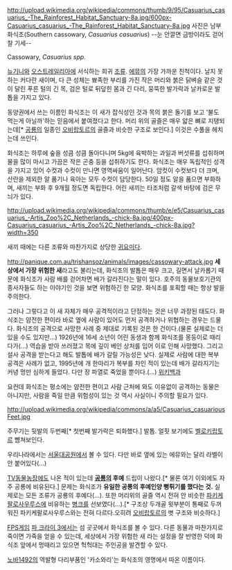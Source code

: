 http://upload.wikimedia.org/wikipedia/commons/thumb/9/95/Casuarius_casuarius_-The_Rainforest_Habitat_Sanctuary-8a.jpg/600px-Casuarius_casuarius_-The_Rainforest_Habitat_Sanctuary-8a.jpg
사진은 남부화식조(Southern cassowary, ''Casuarius casuarius'') --눈 안깔면 금방이라도 걷어찰 기세--

Cassowary, ''Casuarius spp.''

[[뉴기니]]와 [[오스트레일리아]]에 서식하는 희귀 [[조류]]. [[에뮤]]의 가장 가까운 친척이다. 날지 못하는 커다란 새이며, 다 큰 성체는 뾰족한 부리를 가진 작은 머리와 붉은 닭벼슬 같은 것이 달린 푸른 털의 긴 목, 검은 털로 뒤덮힌 몸과 긴 다리, 뭉뚝한 발가락과 날카로운 발톱을 가지고 있다.

동양권에서 쓰는 이름인 화식조는 이 새가 잡식성인 것과 목의 붉은 돌기를 보고 '불도 먹는게 아닐까'하는 믿음에서 붙여졌다고 한다. 머리 위의 골즐은 매우 얇은 뼈로 지탱되는데[* [[공룡]]의 일종인 [[오비랍토르]]의 골즐과 비슷한 구조로 보인다.] 이것은 수풀을 헤치는데 쓰인다.

화식조는 하루에 숲을 성큼 성큼 돌아다니며 5kg에 육박하는 과일과 버섯류를 섭취하며 물을 많이 마시고 가끔은 작은 곤충 등을 섭취하기도 한다. 화식조는 매우 독립적인 성격을 가지고 있어 수컷과 수컷이 만나면 영역싸움이 일어난다. 암컷이 수컷보다 더 크며, 산란을 제외한 알 품기나 육아는 모두 수컷이 담당한다. 50일 정도 알을 품으면 부화하며, 새끼는 부화 후 9개월 정도면 독립한다. 어린 새끼는 타조처럼 갈색 바탕에 검은 무늬가 있다. 

http://upload.wikimedia.org/wikipedia/commons/thumb/e/e5/Casuarius_casuarius_-Artis_Zoo%2C_Netherlands_-chick-8a.jpg/400px-Casuarius_casuarius_-Artis_Zoo%2C_Netherlands_-chick-8a.jpg?width=350

새끼 때에는 다른 조류와 마찬가지로 상당한 [[귀요미]]다.

http://panique.com.au/trishansoz/animals/images/cassowary-attack.jpg
'''세상에서 가장 위험한 새'''라고도 불리는데, 화식조의 발톱은 매우 크고, 길면서 날카롭기 때문에 화식조가 사람 배를 걷어차면 배가 갈라진다는 말이 있다. 호주의 동물보호기관의 종사자들도 하는 이야기인 것을 보면 위험하긴 한 모양. 화식조를 포획할 때는 항상 발을 주의한다. 

그러나 그렇다고 이 새 자체가 매우 공격적이라고 단정하는 것은 너무 과장된 태도다. 화식조는 얌전한 편이라 바로 옆에 사람이 있어도 먼저 공격하거나 위협하는 경우는 드물다. 화식조의 공격으로 사망한 사례 중 제대로 기록된 것은 한 건이다.(물론 실제로는 더 있을 수도 있지만...) 1926년에 16세 소년이 어린 동생과 함께 화식조를 몽둥이로 때리다가(...) 역습을 받아 쓰러졌고 목에 깊이 베인 상처를 입어 이로 인해 사망했다. 그리고 설사 공격을 받는다고 해도 발톱에 배가 갈릴 가능성은 낮다. 실제로 사람에 대한 복부 공격은 사례가 없고, 1995년에 개 한마리가 복부를 차인 적이 있는데 배가 갈라지기는 커녕 멍만 심하게 들었다. 다만 장 파열로 죽었을 뿐이다.(...) [http://en.wikipedia.org/wiki/Cassowary#Cassowary_attacks 위키백과]

요컨데 화식조는 평소에는 얌전한 편이고 사람 근처에 와도 이유없이 공격하는 동물은 아니지만, 사람을 죽일 만큼 위험성이 있는 것 역시 사실이니 주의할 필요가 있다.

http://upload.wikimedia.org/wikipedia/commons/a/a5/Casuarius_casuariousFeet.jpg

주무기는 뒷발의 두번째[* 첫번째 발가락은 퇴화했다.] 발톱. 얼핏 보기에도 [[벨로키랍토르]] 뺨쳐보인다.

우리나라에서는 [[서울대공원]]에서 볼 수 있다. 다만 바로 옆에 있는 에뮤와는 달리 라벨이 안 붙어있다(...)

[[TV동물농장]]에도 나온 적이 있는데 '''[[공룡]]의 후예''' 드립이 나왔다.[* 물론 여기 이외에도 자주 공룡에 비유된다.] 문제는 화식조가 '''유일한 공룡의 후예인양 뻥튀기를 했다는 것.''' 실제로는 모든 조류가 공룡의 후예다(...). 또한 머리위의 골즐 역시 전혀 안 비슷한 [[파키케팔로사우루스]]에 비유하는 [[병크]]를 선보였다(...).[* 구조상 두개골 윗부분이 통째로 두꺼워진 파키케팔로사우루스와는 전혀 다르다.오히려 [[오비랍토르]]의 볏 구조와 비슷하다.]

[[FPS]]게임 [[파 크라이 3]]에서는 섬 곳곳에서 화식조를 볼 수 있다. 다른 동물과 마찬가지로 죽이면 가죽을 얻을 수 있는데, 세상에서 가장 위험한 새 라는 설정을 잘 반영한 덕에 화식조 앞에서 멍때리고 있으면 헉헉대는 주인공을 발견할 수 있다.

[[노바1492]]의 역발형 다리부품인 '카소와리'는 화식조의 영명에서 따온 이름이다.
